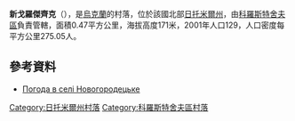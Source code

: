{{coord|50|21|12|N|29|13|0|E|scale:30000|display=title}}

'''新戈羅傑齊克'''（{{lang-uk|Новогородецьке}}），是[[烏克蘭|烏克蘭]]的村落，位於該國北部[[日托米爾州|日托米爾州]]，由[[科羅斯特舍夫區|科羅斯特舍夫區]]負責管轄，面積0.47平方公里，海拔高度171米，2001年人口129，人口密度每平方公里275.05人。

==參考資料==
* [http://weather.in.ua/ua/zhitomirskaja/17492 Погода в селі Новогородецьке] {{Wayback|url=http://weather.in.ua/ua/zhitomirskaja/17492 |date=20160305085714 }}

{{DEFAULTSORT:Новогородецьке}}
[[Category:日托米爾州村落|Category:日托米爾州村落]]
[[Category:科羅斯特舍夫區村落|Category:科羅斯特舍夫區村落]]


{{Zhytomyr-geo-stub}}